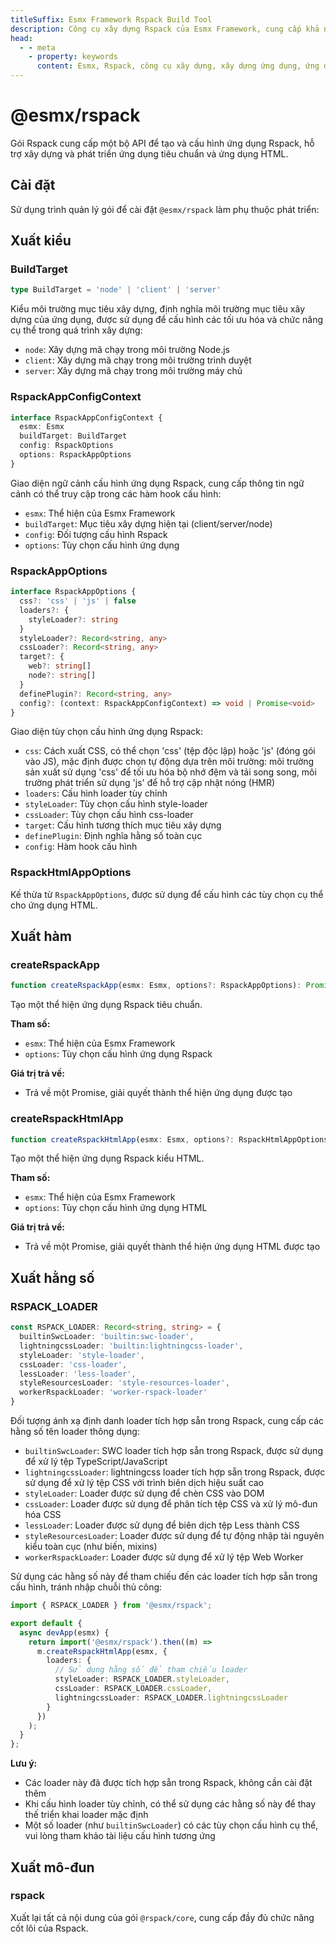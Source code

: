 ```yaml
---
titleSuffix: Esmx Framework Rspack Build Tool
description: Công cụ xây dựng Rspack của Esmx Framework, cung cấp khả năng xây dựng ứng dụng hiệu suất cao, hỗ trợ phát triển và xây dựng ứng dụng tiêu chuẩn và ứng dụng HTML, tích hợp nhiều bộ xử lý tài nguyên và cấu hình tối ưu hóa.
head:
  - - meta
    - property: keywords
      content: Esmx, Rspack, công cụ xây dựng, xây dựng ứng dụng, ứng dụng HTML, TypeScript, CSS, xử lý tài nguyên, tối ưu hóa hiệu suất
---
```



# @esmx/rspack

Gói Rspack cung cấp một bộ API để tạo và cấu hình ứng dụng Rspack, hỗ trợ xây dựng và phát triển ứng dụng tiêu chuẩn và ứng dụng HTML.

## Cài đặt

Sử dụng trình quản lý gói để cài đặt `@esmx/rspack` làm phụ thuộc phát triển:

<PackageManagerTabs command="install @esmx/rspack -D" />

## Xuất kiểu

### BuildTarget

```ts
type BuildTarget = 'node' | 'client' | 'server'
```

Kiểu môi trường mục tiêu xây dựng, định nghĩa môi trường mục tiêu xây dựng của ứng dụng, được sử dụng để cấu hình các tối ưu hóa và chức năng cụ thể trong quá trình xây dựng:
- `node`: Xây dựng mã chạy trong môi trường Node.js
- `client`: Xây dựng mã chạy trong môi trường trình duyệt
- `server`: Xây dựng mã chạy trong môi trường máy chủ

### RspackAppConfigContext

```ts
interface RspackAppConfigContext {
  esmx: Esmx
  buildTarget: BuildTarget
  config: RspackOptions
  options: RspackAppOptions
}
```

Giao diện ngữ cảnh cấu hình ứng dụng Rspack, cung cấp thông tin ngữ cảnh có thể truy cập trong các hàm hook cấu hình:
- `esmx`: Thể hiện của Esmx Framework
- `buildTarget`: Mục tiêu xây dựng hiện tại (client/server/node)
- `config`: Đối tượng cấu hình Rspack
- `options`: Tùy chọn cấu hình ứng dụng

### RspackAppOptions

```ts
interface RspackAppOptions {
  css?: 'css' | 'js' | false
  loaders?: {
    styleLoader?: string
  }
  styleLoader?: Record<string, any>
  cssLoader?: Record<string, any>
  target?: {
    web?: string[]
    node?: string[]
  }
  definePlugin?: Record<string, any>
  config?: (context: RspackAppConfigContext) => void | Promise<void>
}
```

Giao diện tùy chọn cấu hình ứng dụng Rspack:
- `css`: Cách xuất CSS, có thể chọn 'css' (tệp độc lập) hoặc 'js' (đóng gói vào JS), mặc định được chọn tự động dựa trên môi trường: môi trường sản xuất sử dụng 'css' để tối ưu hóa bộ nhớ đệm và tải song song, môi trường phát triển sử dụng 'js' để hỗ trợ cập nhật nóng (HMR)
- `loaders`: Cấu hình loader tùy chỉnh
- `styleLoader`: Tùy chọn cấu hình style-loader
- `cssLoader`: Tùy chọn cấu hình css-loader
- `target`: Cấu hình tương thích mục tiêu xây dựng
- `definePlugin`: Định nghĩa hằng số toàn cục
- `config`: Hàm hook cấu hình

### RspackHtmlAppOptions

Kế thừa từ `RspackAppOptions`, được sử dụng để cấu hình các tùy chọn cụ thể cho ứng dụng HTML.

## Xuất hàm

### createRspackApp

```ts
function createRspackApp(esmx: Esmx, options?: RspackAppOptions): Promise<App>
```

Tạo một thể hiện ứng dụng Rspack tiêu chuẩn.

**Tham số:**
- `esmx`: Thể hiện của Esmx Framework
- `options`: Tùy chọn cấu hình ứng dụng Rspack

**Giá trị trả về:**
- Trả về một Promise, giải quyết thành thể hiện ứng dụng được tạo

### createRspackHtmlApp

```ts
function createRspackHtmlApp(esmx: Esmx, options?: RspackHtmlAppOptions): Promise<App>
```

Tạo một thể hiện ứng dụng Rspack kiểu HTML.

**Tham số:**
- `esmx`: Thể hiện của Esmx Framework
- `options`: Tùy chọn cấu hình ứng dụng HTML

**Giá trị trả về:**
- Trả về một Promise, giải quyết thành thể hiện ứng dụng HTML được tạo

## Xuất hằng số
### RSPACK_LOADER

```ts
const RSPACK_LOADER: Record<string, string> = {
  builtinSwcLoader: 'builtin:swc-loader',
  lightningcssLoader: 'builtin:lightningcss-loader',
  styleLoader: 'style-loader',
  cssLoader: 'css-loader',
  lessLoader: 'less-loader',
  styleResourcesLoader: 'style-resources-loader',
  workerRspackLoader: 'worker-rspack-loader'
}
```

Đối tượng ánh xạ định danh loader tích hợp sẵn trong Rspack, cung cấp các hằng số tên loader thông dụng:

- `builtinSwcLoader`: SWC loader tích hợp sẵn trong Rspack, được sử dụng để xử lý tệp TypeScript/JavaScript
- `lightningcssLoader`: lightningcss loader tích hợp sẵn trong Rspack, được sử dụng để xử lý tệp CSS với trình biên dịch hiệu suất cao
- `styleLoader`: Loader được sử dụng để chèn CSS vào DOM
- `cssLoader`: Loader được sử dụng để phân tích tệp CSS và xử lý mô-đun hóa CSS
- `lessLoader`: Loader được sử dụng để biên dịch tệp Less thành CSS
- `styleResourcesLoader`: Loader được sử dụng để tự động nhập tài nguyên kiểu toàn cục (như biến, mixins)
- `workerRspackLoader`: Loader được sử dụng để xử lý tệp Web Worker

Sử dụng các hằng số này để tham chiếu đến các loader tích hợp sẵn trong cấu hình, tránh nhập chuỗi thủ công:

```ts title="src/entry.node.ts"
import { RSPACK_LOADER } from '@esmx/rspack';

export default {
  async devApp(esmx) {
    return import('@esmx/rspack').then((m) =>
      m.createRspackHtmlApp(esmx, {
        loaders: {
          // Sử dụng hằng số để tham chiếu loader
          styleLoader: RSPACK_LOADER.styleLoader,
          cssLoader: RSPACK_LOADER.cssLoader,
          lightningcssLoader: RSPACK_LOADER.lightningcssLoader
        }
      })
    );
  }
};
```

**Lưu ý:**
- Các loader này đã được tích hợp sẵn trong Rspack, không cần cài đặt thêm
- Khi cấu hình loader tùy chỉnh, có thể sử dụng các hằng số này để thay thế triển khai loader mặc định
- Một số loader (như `builtinSwcLoader`) có các tùy chọn cấu hình cụ thể, vui lòng tham khảo tài liệu cấu hình tương ứng

## Xuất mô-đun

### rspack

Xuất lại tất cả nội dung của gói `@rspack/core`, cung cấp đầy đủ chức năng cốt lõi của Rspack.